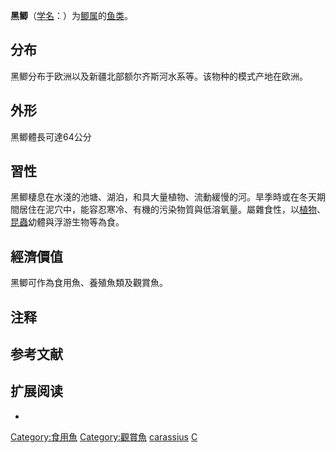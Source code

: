 {{Speciesbox
| status = LC
| status_system = IUCN3.1
| status_ref={{r|IUCN}}
| image = CarassiusCarassius8.JPG
| image_width = 250px
| image_caption = 黑鲫
| genus = Carassius
| species = carassius
| authority = [[Linnaeus|Linnaeus]], 1758{{r|id6278}}
| synonyms_ref={{r|FishBase}}
| synonyms = {{collapsible list|bullets=yes|title=
|''Carassius carassius carassius''<br>{{small|Linnaeus, 1758}}
|''Carassius carassius jacuticus''<br>{{small|Kirillov, 1956}}
|''Carassius charax''<br>{{small|Lesniewski, 1837}}
|''Carassius gibelio minutus''<br>{{small|Kessler, 1856}}
|''Carassius humilis''<br>{{small|Heckel, 1837}}
|''Carassius linnaei''<br>{{small|Bonaparte, 1845}}
|''Carassius linnei''<br>{{small|Malm, 1877}}
|''Carassius linnei lacustrus''<br>{{small|Malm, 1877}}
|''Carassius linnei piscinarum''<br>{{small|Malm, 1877}}
|''Carassius oblongus''<br>{{small|Heckel & Kner, 1858}}
|''Carassius vulgaris''<br>{{small|Nordmann, 1840}}
|''Cyprinus carassius''<br>{{small|Linnaeus, 1758}}
}}
}}
'''黑鲫'''（[[学名|学名]]：{{lang|la|''Carassius carassius''}}{{notetag|英文名“Crucian carp”這詞既可指稱黑鯽，也有被用於指稱整個[[鯽屬|鯽屬]]}}）为[[鲫属|鲫属]]的[[鱼类|鱼类]]{{r|ITIS}}。

==分布==
黑鲫分布于欧洲以及新疆北部额尔齐斯河水系等。该物种的模式产地在欧洲。{{r|id6278}}

==外形==
黑鲫體長可達64公分

==習性==
黑鲫棲息在水淺的池塘、湖泊，和具大量植物、流動緩慢的河。旱季時或在冬天期間居住在泥穴中，能容忍寒冷、有機的污染物質與低溶氧量。屬雜食性，以[[植物|植物]]、[[昆蟲|昆蟲]]幼體與浮游生物等為食。

==經濟價值==
黑鲫可作為食用魚、養殖魚類及觀賞魚。

==注释==
{{notefoot}}

==参考文献==
{{reflist|refs=
<ref name="FishBase">{{FishBase_species|genus=Carassius|species=carassius|year=2016|month=7}}</ref>
<ref name=IUCN>{{IUCN2006|assessors=World Conservation Monitoring Centre|year=1996|id=3849|title=Carassius carassius|downloaded=2007年3月23日}}</ref>
<ref name=ITIS>{{ITIS|ID=163352 |taxon=''Carassius carassius'' |downloaded=2007年3月23日}}</ref>
<ref name=id6278>{{cite web| url =http://www.bioinfo.cn/db05/BjdwSpecies.php?action=view&id=6278| title =黑鲫| work =中国动物物种编目数据库| publisher =中国科学院微生物研究所| author =中国科学院动物研究所| accessdate =2009-04-11| deadurl =yes| archiveurl =https://web.archive.org/web/20160305030712/http://www.bioinfo.cn/db05/BjdwSpecies.php?action=view&id=6278| archivedate =2016-03-05}}</ref>
}}

==扩展阅读==
{{wikispecies|Carassius carassius}}
*{{Commonscat-inline|Carassius carassius}}
{{Taxonbar|from=Q194031}}

[[Category:食用魚|Category:食用魚]]
[[Category:觀賞魚|Category:觀賞魚]]
[[Category:鲫属|carassius]]
[[Category:1758年描述的魚類|C]]